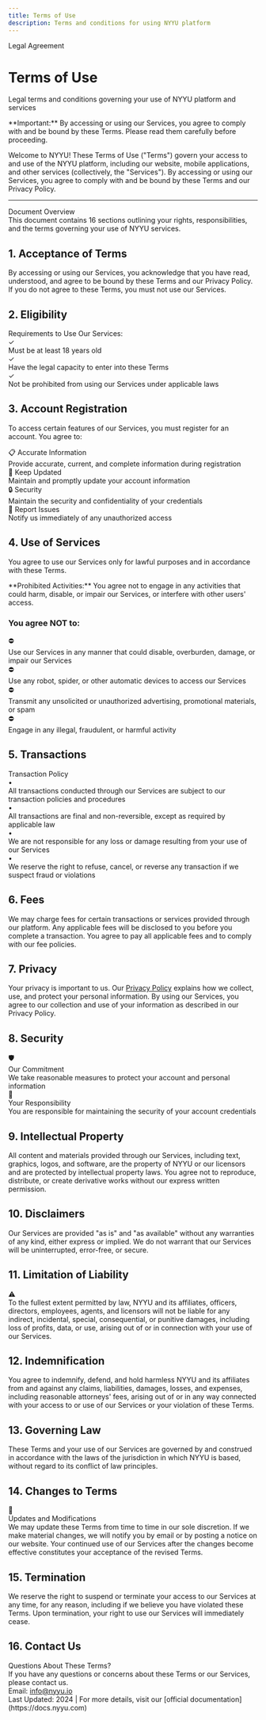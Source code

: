 ```yaml
---
title: Terms of Use
description: Terms and conditions for using NYYU platform
---
```



<div className="relative overflow-hidden rounded-2xl bg-gradient-to-br from-slate-500/10 via-gray-500/5 to-background p-12 border border-slate-500/20 mb-8">
  <div className="relative z-10">
    <div className="inline-block px-4 py-1.5 rounded-full bg-slate-500/10 border border-slate-500/20 text-sm font-medium mb-4">
      Legal Agreement
    </div>
    <h1 className="text-4xl md:text-5xl font-bold mb-4 bg-gradient-to-r from-foreground to-foreground/70 bg-clip-text text-transparent">
      Terms of Use
    </h1>
    <p className="text-xl text-muted-foreground mb-0 max-w-3xl">
      Legal terms and conditions governing your use of NYYU platform and services
    </p>
  </div>
  <div className="absolute top-0 right-0 w-96 h-96 bg-slate-500/5 rounded-full blur-3xl"></div>
  <div className="absolute bottom-0 left-0 w-96 h-96 bg-gray-500/5 rounded-full blur-3xl"></div>
</div>

<Callout type="warn" className="mb-8">
**Important:** By accessing or using our Services, you agree to comply with and be bound by these Terms. Please read them carefully before proceeding.
</Callout>

Welcome to NYYU! These Terms of Use ("Terms") govern your access to and use of the NYYU platform, including our website, mobile applications, and other services (collectively, the "Services"). By accessing or using our Services, you agree to comply with and be bound by these Terms and our Privacy Policy.

---

<div className="p-6 rounded-xl border border-slate-500/30 bg-gradient-to-r from-slate-500/10 to-gray-500/10 my-8">
  <div className="font-bold text-lg mb-2">Document Overview</div>
  <div className="text-sm text-muted-foreground">
    This document contains 16 sections outlining your rights, responsibilities, and the terms governing your use of NYYU services.
  </div>
</div>

## 1. Acceptance of Terms

<div className="pl-6 border-l-2 border-slate-500/30 my-6">
By accessing or using our Services, you acknowledge that you have read, understood, and agree to be bound by these Terms and our Privacy Policy. If you do not agree to these Terms, you must not use our Services.
</div>

## 2. Eligibility

<div className="p-6 rounded-lg border border-border bg-muted/30 my-6">
  <div className="font-medium mb-3">Requirements to Use Our Services:</div>
  <div className="space-y-2 text-sm">
    <div className="flex items-start gap-3">
      <div className="w-5 h-5 rounded-full bg-slate-500/20 flex items-center justify-center flex-shrink-0 mt-0.5">
        <span className="text-xs">✓</span>
      </div>
      <div>Must be at least 18 years old</div>
    </div>
    <div className="flex items-start gap-3">
      <div className="w-5 h-5 rounded-full bg-slate-500/20 flex items-center justify-center flex-shrink-0 mt-0.5">
        <span className="text-xs">✓</span>
      </div>
      <div>Have the legal capacity to enter into these Terms</div>
    </div>
    <div className="flex items-start gap-3">
      <div className="w-5 h-5 rounded-full bg-slate-500/20 flex items-center justify-center flex-shrink-0 mt-0.5">
        <span className="text-xs">✓</span>
      </div>
      <div>Not be prohibited from using our Services under applicable laws</div>
    </div>
  </div>
</div>

## 3. Account Registration

To access certain features of our Services, you must register for an account. You agree to:

<div className="grid grid-cols-1 md:grid-cols-2 gap-4 my-6">
  <div className="p-5 rounded-lg border border-border bg-muted/30">
    <div className="font-bold text-sm mb-2">📋 Accurate Information</div>
    <div className="text-xs text-muted-foreground">
      Provide accurate, current, and complete information during registration
    </div>
  </div>

  <div className="p-5 rounded-lg border border-border bg-muted/30">
    <div className="font-bold text-sm mb-2">🔄 Keep Updated</div>
    <div className="text-xs text-muted-foreground">
      Maintain and promptly update your account information
    </div>
  </div>

  <div className="p-5 rounded-lg border border-border bg-muted/30">
    <div className="font-bold text-sm mb-2">🔒 Security</div>
    <div className="text-xs text-muted-foreground">
      Maintain the security and confidentiality of your credentials
    </div>
  </div>

  <div className="p-5 rounded-lg border border-border bg-muted/30">
    <div className="font-bold text-sm mb-2">🚨 Report Issues</div>
    <div className="text-xs text-muted-foreground">
      Notify us immediately of any unauthorized access
    </div>
  </div>
</div>

## 4. Use of Services

You agree to use our Services only for lawful purposes and in accordance with these Terms.

<Callout type="error" className="my-6">
**Prohibited Activities:** You agree not to engage in any activities that could harm, disable, or impair our Services, or interfere with other users' access.
</Callout>

### You agree NOT to:

<div className="space-y-3 my-6">
  <div className="flex items-start gap-3 p-4 rounded-lg border border-red-500/20 bg-red-500/5">
    <span className="text-lg">⛔</span>
    <div className="flex-1 text-sm">
      Use our Services in any manner that could disable, overburden, damage, or impair our Services
    </div>
  </div>

  <div className="flex items-start gap-3 p-4 rounded-lg border border-red-500/20 bg-red-500/5">
    <span className="text-lg">⛔</span>
    <div className="flex-1 text-sm">
      Use any robot, spider, or other automatic devices to access our Services
    </div>
  </div>

  <div className="flex items-start gap-3 p-4 rounded-lg border border-red-500/20 bg-red-500/5">
    <span className="text-lg">⛔</span>
    <div className="flex-1 text-sm">
      Transmit any unsolicited or unauthorized advertising, promotional materials, or spam
    </div>
  </div>

  <div className="flex items-start gap-3 p-4 rounded-lg border border-red-500/20 bg-red-500/5">
    <span className="text-lg">⛔</span>
    <div className="flex-1 text-sm">
      Engage in any illegal, fraudulent, or harmful activity
    </div>
  </div>
</div>

## 5. Transactions

<div className="p-6 rounded-xl border border-slate-500/30 bg-gradient-to-r from-slate-500/10 to-gray-500/10 my-6">
  <div className="font-bold mb-4">Transaction Policy</div>
  <div className="space-y-3 text-sm">
    <div className="flex items-start gap-2">
      <span className="mt-1">•</span>
      <div>All transactions conducted through our Services are subject to our transaction policies and procedures</div>
    </div>
    <div className="flex items-start gap-2">
      <span className="mt-1">•</span>
      <div>All transactions are final and non-reversible, except as required by applicable law</div>
    </div>
    <div className="flex items-start gap-2">
      <span className="mt-1">•</span>
      <div>We are not responsible for any loss or damage resulting from your use of our Services</div>
    </div>
    <div className="flex items-start gap-2">
      <span className="mt-1">•</span>
      <div>We reserve the right to refuse, cancel, or reverse any transaction if we suspect fraud or violations</div>
    </div>
  </div>
</div>

## 6. Fees

We may charge fees for certain transactions or services provided through our platform. Any applicable fees will be disclosed to you before you complete a transaction. You agree to pay all applicable fees and to comply with our fee policies.

## 7. Privacy

Your privacy is important to us. Our [Privacy Policy](/docs/corporate/privacy-policy) explains how we collect, use, and protect your personal information. By using our Services, you agree to our collection and use of your information as described in our Privacy Policy.

## 8. Security

<div className="grid grid-cols-1 md:grid-cols-2 gap-4 my-6">
  <div className="p-5 rounded-lg border border-slate-500/20 bg-gradient-to-br from-slate-500/5 to-transparent">
    <div className="text-2xl mb-3">🛡️</div>
    <div className="font-bold mb-2">Our Commitment</div>
    <div className="text-sm text-muted-foreground">
      We take reasonable measures to protect your account and personal information
    </div>
  </div>

  <div className="p-5 rounded-lg border border-slate-500/20 bg-gradient-to-br from-gray-500/5 to-transparent">
    <div className="text-2xl mb-3">👤</div>
    <div className="font-bold mb-2">Your Responsibility</div>
    <div className="text-sm text-muted-foreground">
      You are responsible for maintaining the security of your account credentials
    </div>
  </div>
</div>

## 9. Intellectual Property

All content and materials provided through our Services, including text, graphics, logos, and software, are the property of NYYU or our licensors and are protected by intellectual property laws. You agree not to reproduce, distribute, or create derivative works without our express written permission.

## 10. Disclaimers

<Callout type="warn" className="my-6">
Our Services are provided "as is" and "as available" without any warranties of any kind, either express or implied. We do not warrant that our Services will be uninterrupted, error-free, or secure.
</Callout>

## 11. Limitation of Liability

<div className="p-6 rounded-xl border border-amber-500/30 bg-gradient-to-r from-amber-500/10 to-orange-500/10 my-6">
  <div className="flex items-start gap-4">
    <div className="text-3xl">⚠️</div>
    <div className="flex-1 text-sm">
      To the fullest extent permitted by law, NYYU and its affiliates, officers, directors, employees, agents, and licensors will not be liable for any indirect, incidental, special, consequential, or punitive damages, including loss of profits, data, or use, arising out of or in connection with your use of our Services.
    </div>
  </div>
</div>

## 12. Indemnification

You agree to indemnify, defend, and hold harmless NYYU and its affiliates from and against any claims, liabilities, damages, losses, and expenses, including reasonable attorneys' fees, arising out of or in any way connected with your access to or use of our Services or your violation of these Terms.

## 13. Governing Law

These Terms and your use of our Services are governed by and construed in accordance with the laws of the jurisdiction in which NYYU is based, without regard to its conflict of law principles.

## 14. Changes to Terms

<div className="p-6 rounded-lg border border-border bg-muted/30 my-6">
  <div className="flex items-center gap-3 mb-3">
    <span className="text-2xl">📝</span>
    <div className="font-bold">Updates and Modifications</div>
  </div>
  <div className="text-sm text-muted-foreground">
    We may update these Terms from time to time in our sole discretion. If we make material changes, we will notify you by email or by posting a notice on our website. Your continued use of our Services after the changes become effective constitutes your acceptance of the revised Terms.
  </div>
</div>

## 15. Termination

We reserve the right to suspend or terminate your access to our Services at any time, for any reason, including if we believe you have violated these Terms. Upon termination, your right to use our Services will immediately cease.

## 16. Contact Us

<div className="mt-8 p-6 rounded-xl border border-slate-500/30 bg-gradient-to-br from-slate-500/5 to-gray-500/5">
  <div className="font-bold text-lg mb-4">Questions About These Terms?</div>
  <div className="text-muted-foreground mb-4">
    If you have any questions or concerns about these Terms or our Services, please contact us.
  </div>
  <div className="flex items-center gap-2">
    <span className="text-sm font-medium">Email:</span>
    <a href="mailto:info@nyyu.io" className="text-sm text-primary hover:underline">
      info@nyyu.io
    </a>
  </div>
</div>

<div className="mt-8 p-4 rounded-lg border border-slate-500/20 bg-muted/30 text-center text-sm text-muted-foreground">
  Last Updated: 2024 | For more details, visit our [official documentation](https://docs.nyyu.com)
</div>
